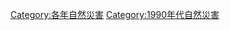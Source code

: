 {{Natural disasters by year | m=1 | c=9 | d=9 | y=1 }}
{{Commonscat|1991 natural disasters}}

[[Category:各年自然災害|Category:各年自然災害]]
[[Category:1990年代自然災害|Category:1990年代自然災害]]